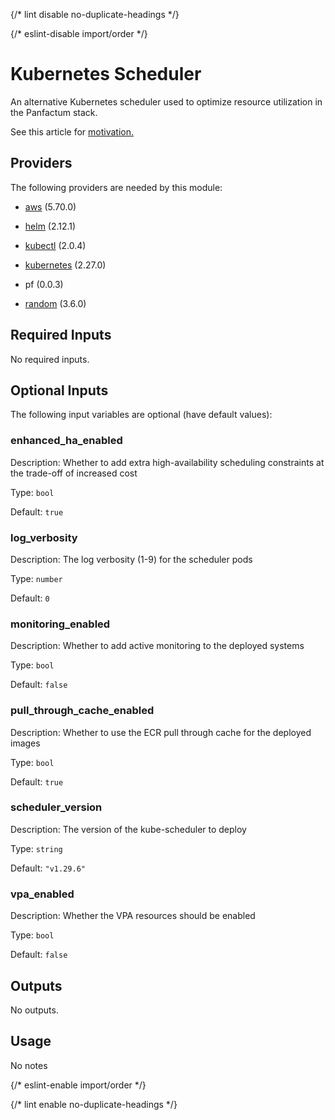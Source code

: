 
{/* lint disable no-duplicate-headings */}

{/* eslint-disable import/order */}

<ModuleHeader name="kube_scheduler" sourceHref="https://github.com/Panfactum/stack/tree/__PANFACTUM_VERSION_MAIN__/packages/infrastructure/kube_scheduler" status="stable" type="direct" />

# Kubernetes Scheduler

An alternative Kubernetes scheduler used to optimize resource utilization
in the Panfactum stack.

See this article for [motivation.](https://clickhouse.com/blog/packing-kubernetes-pods-more-efficiently-saving-money?utm_medium=social\&utm_source=twitter\&utm_campaign=blog)

## Providers

The following providers are needed by this module:

* [aws](https://registry.terraform.io/providers/hashicorp/aws/5.70.0/docs) (5.70.0)

* [helm](https://registry.terraform.io/providers/hashicorp/helm/2.12.1/docs) (2.12.1)

* [kubectl](https://registry.terraform.io/providers/alekc/kubectl/2.0.4/docs) (2.0.4)

* [kubernetes](https://registry.terraform.io/providers/hashicorp/kubernetes/2.27.0/docs) (2.27.0)

* pf (0.0.3)

* [random](https://registry.terraform.io/providers/hashicorp/random/3.6.0/docs) (3.6.0)

## Required Inputs

No required inputs.

## Optional Inputs

The following input variables are optional (have default values):

### enhanced\_ha\_enabled

Description: Whether to add extra high-availability scheduling constraints at the trade-off of increased cost

Type: `bool`

Default: `true`

### log\_verbosity

Description: The log verbosity (1-9) for the scheduler pods

Type: `number`

Default: `0`

### monitoring\_enabled

Description: Whether to add active monitoring to the deployed systems

Type: `bool`

Default: `false`

### pull\_through\_cache\_enabled

Description: Whether to use the ECR pull through cache for the deployed images

Type: `bool`

Default: `true`

### scheduler\_version

Description: The version of the kube-scheduler to deploy

Type: `string`

Default: `"v1.29.6"`

### vpa\_enabled

Description: Whether the VPA resources should be enabled

Type: `bool`

Default: `false`

## Outputs

No outputs.

## Usage

No notes

{/* eslint-enable import/order */}

{/* lint enable no-duplicate-headings */}
